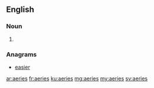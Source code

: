 ==English==

===Noun===
{{head|en}}
# {{plural of|aerie}}

===Anagrams===
* [[easier#English|easier]]

[[ar:aeries]]
[[fr:aeries]]
[[ku:aeries]]
[[mg:aeries]]
[[my:aeries]]
[[sv:aeries]]
